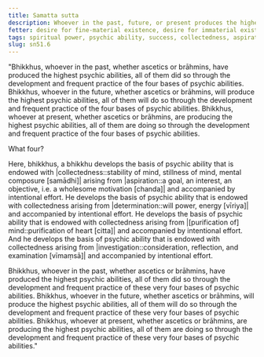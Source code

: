 ```yaml
---
title: Samatta sutta
description: Whoever in the past, future, or present produces the highest psychic abilities, all of them do so through the development and frequent practice of the four bases of psychic abilities.
fetter: desire for fine-material existence, desire for immaterial existence, conceit, restlessness, ignorance
tags: spiritual power, psychic ability, success, collectedness, aspiration, persistence, energy, mind, investigation, reflection, close examination, sn, sn45-56, sn51
slug: sn51.6
---
```


"Bhikkhus, whoever in the past, whether ascetics or brāhmins, have produced the highest psychic abilities, all of them did so through the development and frequent practice of the four bases of psychic abilities. Bhikkhus, whoever in the future, whether ascetics or brāhmins, will produce the highest psychic abilities, all of them will do so through the development and frequent practice of the four bases of psychic abilities. Bhikkhus, whoever at present, whether ascetics or brāhmins, are producing the highest psychic abilities, all of them are doing so through the development and frequent practice of the four bases of psychic abilities.

What four?

Here, bhikkhus, a bhikkhu develops the basis of psychic ability that is endowed with |collectedness::stability of mind, stillness of mind, mental composure [samādhi]| arising from |aspiration::a goal, an interest, an objective, i.e. a wholesome motivation [chanda]| and accompanied by intentional effort. He develops the basis of psychic ability that is endowed with collectedness arising from |determination::will power, energy [vīriya]| and accompanied by intentional effort. He develops the basis of psychic ability that is endowed with collectedness arising from |[purification of] mind::purification of heart [citta]| and accompanied by intentional effort. And he develops the basis of psychic ability that is endowed with collectedness arising from |investigation::consideration, reflection, and examination [vīmaṃsā]| and accompanied by intentional effort.

Bhikkhus, whoever in the past, whether ascetics or brāhmins, have produced the highest psychic abilities, all of them did so through the development and frequent practice of these very four bases of psychic abilities. Bhikkhus, whoever in the future, whether ascetics or brāhmins, will produce the highest psychic abilities, all of them will do so through the development and frequent practice of these very four bases of psychic abilities. Bhikkhus, whoever at present, whether ascetics or brāhmins, are producing the highest psychic abilities, all of them are doing so through the development and frequent practice of these very four bases of psychic abilities."